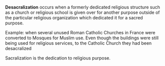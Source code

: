 {{unreferenced}}
{{wikify-date|June 2006}}

'''Desacralization''' occurs when a formerly dedicated religious structure such as a church or religious school is given over for another purpose outside of the particular religious organization which dedicated it for a sacred purpose.

Example: when several unused Roman Catholic Churches in France were converted to Mosques for Muslim use. Even though the buildings were still being used for religious services, to the Catholic Church they had been desacralized

Sacralization is the dedication to religious purpose.

{{reli-stub}}